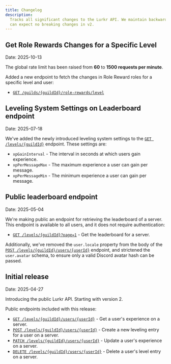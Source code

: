```yaml
---
title: Changelog
description:
  Tracks all significant changes to the Lurkr API. We maintain backward compatibility within each major version, so you
  can expect no breaking changes in v2.
---
```


## Get Role Rewards Changes for a Specific Level

Date: 2025-10-13

The global rate limit has been raised from **60** to **1500 requests per minute**.

Added a new endpoint to fetch the changes in Role Reward roles for a specific level and user:

- [`GET /guilds/{guildId}/role-rewards/level`](endpoints/guilds/get-the-role-rewards-changes-for-a-specific-level)

## Leveling System Settings on Leaderboard endpoint

Date: 2025-07-18

We've added the newly introduced leveling system settings to the
[`GET /levels/{guildId}`](endpoints/levels/get-leaderboard) endpoint. These settings are:

- `xpGainInterval` - The interval in seconds at which users gain experience.
- `xpPerMessageMax` - The maximum experience a user can gain per message.
- `xpPerMessageMin` - The minimum experience a user can gain per message.

## Public leaderboard endpoint

Date: 2025-05-04

We're making public an endpoint for retrieving the leaderboard of a server. This endpoint is available to all users, and
it does not require authentication:

- [`GET /levels/{guildId}?page=1`](./endpoints/levels/get-leaderboard) - Get the leaderboard for a server.

Additionally, we've removed the `user.locale` property from the body of the
[`POST /levels/{guildId}/users/{userId}`](endpoints/levels/create-user-level) endpoint, and strictened the `user.avatar`
schema, to ensure only a valid Discord avatar hash can be passed.

## Initial release

Date: 2025-04-27

Introducing the public Lurkr API. Starting with version 2.

Public endpoints included with this release:

- [`GET /levels/{guildId}/users/{userId}`](endpoints/levels/get-user-level) - Get a user's experience on a server.
- [`POST /levels/{guildId}/users/{userId}`](endpoints/levels/create-user-level) - Create a new leveling entry for a user on a server.
- [`PATCH /levels/{guildId}/users/{userId}`](endpoints/levels/update-user-level) - Update a user's experience on a server.
- [`DELETE /levels/{guildId}/users/{userId}`](endpoints/levels/delete-user-level) - Delete a user's level entry on a server.
